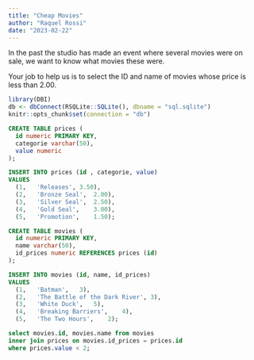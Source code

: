 ```yaml
---
title: "Cheap Movies"
author: "Raquel Rossi"
date: "2023-02-22"
---
```


In the past the studio has made an event where several movies were on sale, we want to know what movies these were.

Your job to help us is to select the ID and name of movies whose price is less than 2.00.

```r

library(DBI)
db <- dbConnect(RSQLite::SQLite(), dbname = "sql.sqlite")
knitr::opts_chunk$set(connection = "db")
```

```sql

CREATE TABLE prices (
  id numeric PRIMARY KEY,
  categorie varchar(50),
  value numeric
);

```

```sql

INSERT INTO prices (id , categorie, value)
VALUES
  (1,	'Releases',	3.50),
  (2,	'Bronze Seal',	2.00),
  (3,	'Silver Seal',	2.50),
  (4,	'Gold Seal',	3.00),
  (5,	'Promotion',	1.50);

```

```sql

CREATE TABLE movies (
  id numeric PRIMARY KEY,
  name varchar(50),
  id_prices numeric REFERENCES prices (id)
);

```

```sql

INSERT INTO movies (id, name, id_prices)
VALUES
  (1,	'Batman',	3),
  (2,	'The Battle of the Dark River',	3),
  (3,	'White Duck',	5),
  (4,	'Breaking Barriers',	4),
  (5,	'The Two Hours',	2);

```

```sql

select movies.id, movies.name from movies
inner join prices on movies.id_prices = prices.id
where prices.value < 2;

```
